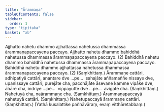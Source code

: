 ```yaml
---
title: "Ārammaṇa"
tableOfContents: false
sidebar:
  order: 1
type: "tipitaka"
basket: "ab"
---
```



<DynamicBreadcrumb />

<Division number="229">

<Paragraph number="868">
Ajjhatto nahetu dhammo ajjhattassa nahetussa dhammassa ārammaṇapaccayena paccayo. Ajjhatto nahetu dhammo bahiddhā nahetussa dhammassa ārammaṇapaccayena paccayo. (2)
</Paragraph>

<Paragraph number="869">
Bahiddhā nahetu dhammo bahiddhā nahetussa dhammassa ārammaṇapaccayena paccayo. Bahiddhā nahetu dhammo ajjhattassa nahetussa dhammassa ārammaṇapaccayena paccayo. (2) (Saṃkhittaṃ.)
</Paragraph>

</Division>
<Division number="230">

<Paragraph number="870">
Ārammaṇe cattāri, adhipatiyā cattāri, anantare dve …pe…  sahajāte aññamaññe nissaye dve, upanissaye cattāri, purejāte cha, pacchājāte āsevane kamme vipāke dve, āhāre cha, indriye …pe…  vippayutte dve …pe…  avigate cha. (Saṃkhittaṃ.)
</Paragraph>

<Paragraph number="871">
Nahetuyā cha, naārammaṇe cha. (Saṃkhittaṃ.)
</Paragraph>

<Paragraph number="872">
Ārammaṇapaccayā nahetuyā cattāri. (Saṃkhittaṃ.)
</Paragraph>

<Paragraph number="873">
Nahetupaccayā ārammaṇe cattāri. (Saṃkhittaṃ.)

</Paragraph>
</Division>

<Paragraph number="874" type="center">
(Yathā kusalattike pañhāvāraṃ, evaṃ vitthāretabbaṃ.)
</Paragraph>
